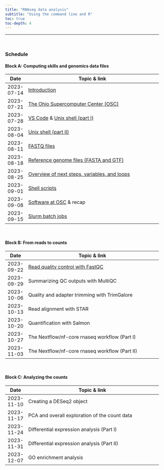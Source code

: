 ```yaml
---
title: "RNAseq data analysis"
subtitle: "Using the command line and R"
toc: true
toc-depth: 4
---
```


------

<br>

### Schedule

#### Block A: Computing skills and genomics data files

| Date       | Topic & link                                                                     |
|------------|----------------------------------------------------------------------------------|
| 2023-07-14 | [Introduction](modules/intro.qmd)                                                |
| 2023-07-21 | [The Ohio Supercomputer Center (OSC)](modules/A01_osc.qmd)                       |
| 2023-07-28 | [VS Code](modules/A02_vscode.qmd) & [Unix shell (part I)](modules/A03_shell1.qmd) |
| 2023-08-04 | [Unix shell (part II)](modules/A04_shell2.qmd)                                   |
| 2023-08-11 | [FASTQ files](modules/A05_fastq.qmd)                                             |
| 2023-08-18 | [Reference genome files (FASTA and GTF)](modules/A06_ref-files.qmd)              |
| 2023-08-25 | [Overview of next steps, variables, and loops](modules/A07_overview.qmd)         |
| 2023-09-01 | [Shell scripts](modules/A08_scripts.qmd)                                         |
| 2023-09-08 | [Software at OSC](modules/A09_software.qmd) & recap                              |
| 2023-09-15 | [Slurm batch jobs](modules/A10_slurm.qmd)                                        |

<br>

#### Block B: From reads to counts

| Date       | Topic & link                                                                     |
|------------|----------------------------------------------------------------------------------|
| 2023-09-22 | [Read quality control with FastQC](modules/B01_fastqc.qmd)                       |
| 2023-09-29 | Summarizing QC outputs with MultiQC                                              |
| 2023-10-06 | Quality and adapter trimming with TrimGalore                                     |
| 2023-10-13 | Read alignment with STAR                                                         |
| 2023-10-20 | Quantification with Salmon                                                       |
| 2023-10-27 | The Nextflow/nf-core rnaseq workflow (Part I)                                    |
| 2023-11-03 | The Nextflow/nf-core rnaseq workflow (Part II)                                   |


<br>

#### Block C: Analyzing the counts

| Date       | Topic & link                                                                     |
|------------|----------------------------------------------------------------------------------|
| 2023-11-10 | Creating a DESeq2 object                                                         |
| 2023-11-17 | PCA and overall exploration of the count data                                    |
| 2023-11-24 | Differential expression analysis (Part I)                                        |
| 2023-11-31 | Differential expression analysis (Part II)                                       |
| 2023-12-07 | GO enrichment analysis                                                           |
